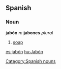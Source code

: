 == Spanish == 
=== Noun === 
'''jabón''' ''m'' '''jabones''' ''plural''
# [[soap]] 
[[Category:Spanish nouns]]

[[es:jabón]]
[[hu:Jabón]]